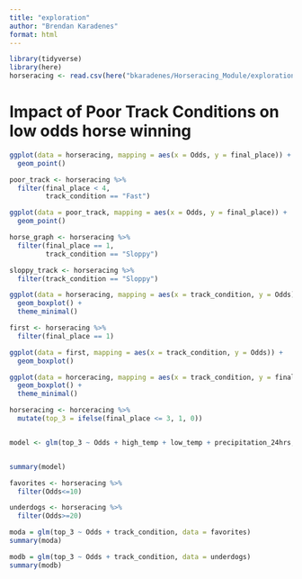 ```yaml
---
title: "exploration"
author: "Brendan Karadenes"
format: html
---
```


```r
library(tidyverse)
library(here)
horseracing <- read.csv(here("bkaradenes/Horseracing_Module/exploration/triple-crown.csv"))
```



# Impact of Poor Track Conditions on low odds horse winning

```r
ggplot(data = horseracing, mapping = aes(x = Odds, y = final_place)) +
  geom_point()
```

```r
poor_track <- horseracing %>%
  filter(final_place < 4,
         track_condition == "Fast")
```

```r
ggplot(data = poor_track, mapping = aes(x = Odds, y = final_place)) +
  geom_point()
```

```r
horse_graph <- horseracing %>%
  filter(final_place == 1,
         track_condition == "Sloppy")
```

```r
sloppy_track <- horseracing %>%
  filter(track_condition == "Sloppy")
```

```r
ggplot(data = horseracing, mapping = aes(x = track_condition, y = Odds)) +
  geom_boxplot() + 
  theme_minimal()
```

```r
first <- horseracing %>%
  filter(final_place == 1)
```

```r
ggplot(data = first, mapping = aes(x = track_condition, y = Odds)) +
  geom_boxplot()
```

```r
ggplot(data = horceracing, mapping = aes(x = track_condition, y = final_place)) +
  geom_boxplot() +
  theme_minimal()
```

```r

horseracing <- horceracing %>%
  mutate(top_3 = ifelse(final_place <= 3, 1, 0))


model <- glm(top_3 ~ Odds + high_temp + low_temp + precipitation_24hrs, data = horseracing, family = binomial)


summary(model)

```

```r
favorites <- horseracing %>%
  filter(Odds<=10)
```

```r
underdogs <- horseracing %>%
  filter(Odds>=20)
```

```r
moda = glm(top_3 ~ Odds + track_condition, data = favorites)
summary(moda)
```

```r
modb = glm(top_3 ~ Odds + track_condition, data = underdogs)
summary(modb)
```

